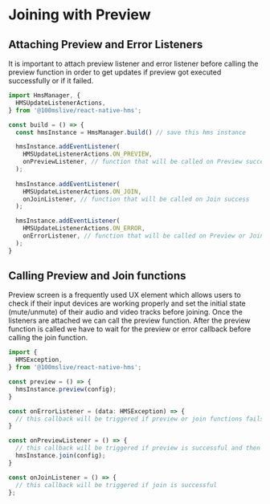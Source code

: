 # Joining with Preview

## Attaching Preview and Error Listeners
It is important to attach preview listener and error listener before calling the preview 
function in order to get updates if preview got executed successfully or if it failed.

```js
import HmsManager, {
  HMSUpdateListenerActions,
} from '@100mslive/react-native-hms';

const build = () => {
  const hmsInstance = HmsManager.build() // save this hms instance

  hmsInstance.addEventListener(
    HMSUpdateListenerActions.ON_PREVIEW,
    onPreviewListener, // function that will be called on Preview success
  );
  
  hmsInstance.addEventListener(
    HMSUpdateListenerActions.ON_JOIN,
    onJoinListener, // function that will be called on Join success
  );

  hmsInstance.addEventListener(
    HMSUpdateListenerActions.ON_ERROR, 
    onErrorListener, // function that will be called on Preview or Join failure
  );
}
```

## Calling Preview and Join functions
Preview screen is a frequently used UX element which allows users to check if their input devices are working properly and set the initial state 
(mute/unmute) of their audio and video tracks before joining. Once the listeners are attached we can call the preview function. After the preview 
function is called we have to wait for the preview or error callback before calling the join function.

```js
import {
  HMSException,
} from '@100mslive/react-native-hms';

const preview = () => {
  hmsInstance.preview(config);
}

const onErrorListener = (data: HMSException) => {
  // this callback will be triggered if preview or join functions fails
}

const onPreviewListener = () => {
  // this callback will be triggered if preview is successful and then only we should call join
  hmsInstance.join(config);  
}

const onJoinListener = () => {
  // this callback will be triggered if join is successful
};
```


